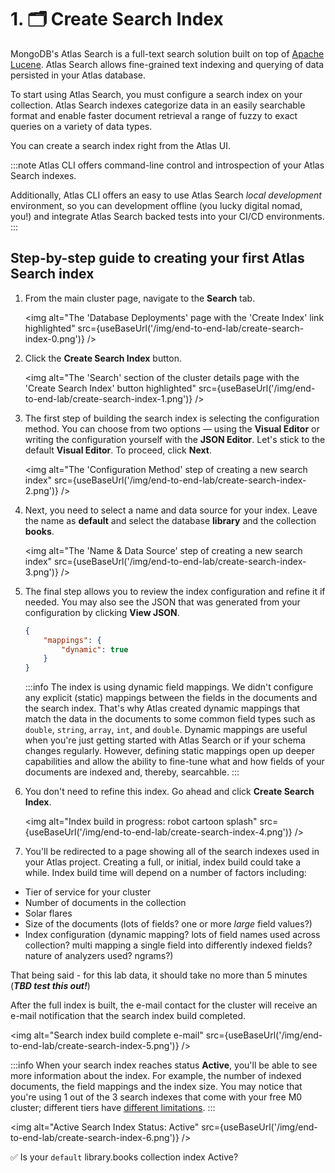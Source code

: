 
# 1. 🗂️ Create Search Index

MongoDB's Atlas Search is a full-text search solution built on top of [Apache Lucene](https://lucene.apache.org/).
Atlas Search allows fine-grained text indexing and querying of data persisted in your Atlas database.

To start using Atlas Search, you must configure a search index on your collection.
Atlas Search indexes categorize data in an easily searchable format and enable
faster document retrieval a range of fuzzy to exact queries on a variety of data types.

You can create a search index right from the Atlas UI. 

:::note
Atlas CLI offers command-line control and introspection of your Atlas Search indexes. 

Additionally, Atlas CLI offers an easy to use Atlas Search *local development* environment, so you can development
offline (you lucky digital nomad, you!) and integrate Atlas Search backed tests into your CI/CD environments.
:::

## Step-by-step guide to creating your first Atlas Search index

1. From the main cluster page, navigate to the **Search** tab.

    <img
        alt="The 'Database Deployments' page with the 'Create Index' link highlighted"
        src={useBaseUrl('/img/end-to-end-lab/create-search-index-0.png')}
    />

2. Click the **Create Search Index** button.

    <img
        alt="The 'Search' section of the cluster details page with the 'Create Search Index' button highlighted"
        src={useBaseUrl('/img/end-to-end-lab/create-search-index-1.png')}
    />

3. The first step of building the search index is selecting the configuration method. You can choose from two options — using the **Visual Editor** or writing the configuration yourself with the **JSON Editor**. Let's stick to the default **Visual Editor**. To proceed, click **Next**.

    <img
        alt="The 'Configuration Method' step of creating a new search index"
        src={useBaseUrl('/img/end-to-end-lab/create-search-index-2.png')}
    />

4. Next, you need to select a name and data source for your index. Leave the name as **default** and select the database **library** and the collection **books**.

    <img
        alt="The 'Name & Data Source' step of creating a new search index"
        src={useBaseUrl('/img/end-to-end-lab/create-search-index-3.png')}
    />

5. The final step allows you to review the index configuration and refine it if needed. You may also see the JSON that was generated from your configuration by clicking **View JSON**.

    ```JSON
    {
        "mappings": {
            "dynamic": true
        }
    }
    ```

    :::info
    The index is using dynamic field mappings. We didn't configure any explicit (static) mappings between the
    fields in the documents and the search index. That's why Atlas created dynamic mappings that match the data
    in the documents to some common field types such as `double`, `string`, `array`, `int`, and `double`.
    Dynamic mappings are useful when you're just getting started with Atlas Search or if your schema changes regularly.
    However, defining static mappings open up deeper capabilities and allow the ability to fine-tune what and how fields
    of your documents are indexed and, thereby, searcahble.
    :::

6. You don't need to refine this index. Go ahead and click **Create Search Index**.

    <img
        alt="Index build in progress: robot cartoon splash"
        src={useBaseUrl('/img/end-to-end-lab/create-search-index-4.png')}
    />

7. You'll be redirected to a page showing all of the search indexes used in your Atlas project.
Creating a full, or initial, index build could take a while.  Index build time will depend on a number of factors
including:

* Tier of service for your cluster
* Number of documents in the collection
* Solar flares
* Size of the documents (lots of fields? one or more _large_ field values?)
* Index configuration (dynamic mapping? lots of field names used across collection? multi mapping a single field into differently indexed fields? nature of analyzers used?  ngrams?)

That being said - for this lab data, it should take no more than 5 minutes (***TBD test this out!***)

After the full index is built, the e-mail contact for the cluster will receive an e-mail notification that the search index build
completed.

<img
    alt="Search index build complete e-mail"
    src={useBaseUrl('/img/end-to-end-lab/create-search-index-5.png')}
/>

:::info
When your search index reaches status **Active**, you'll be able to see more information about the index.
For example, the number of indexed documents, the field mappings and the index size.
You may notice that you're using 1 out of the 3 search indexes that come with your free M0 cluster; different tiers
have [different limitations](https://www.mongodb.com/docs/atlas/atlas-search/limitations/).
:::

<img
    alt="Active Search Index Status: Active"
    src={useBaseUrl('/img/end-to-end-lab/create-search-index-6.png')}
/>

✅ Is your `default` library.books collection index Active?